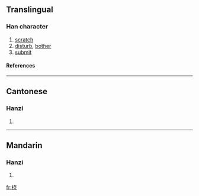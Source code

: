 {{see|撓}}

==Translingual==
===Han character===
{{Han char|rn=64|rad=手|as=06|sn=9|four=|canj=手十心山 (QJPU)}}
# [[scratch]]
# [[disturb]], [[bother]]
# [[submit]]
====References====
{{Han ref|kx=0431.171|hdz=31868.120|uh=6320|ud=25376}}
----
==Cantonese==
===Hanzi===
{{yue-hanzi|jyut=|y=naau4, naau5}}
# {{defn|Cantonese}}
----
==Mandarin==
===Hanzi===
{{cmn-hanzi|tra=撓|pin=[[dàng]] (dang4), [[náo]] (nao2), [[tǎng]] (tang3)|wg=tang<sup>4</sup>, nao<sup>2</sup>, t'ang<sup>3</sup>}}
# {{defn|Mandarin}}

[[fr:挠]]